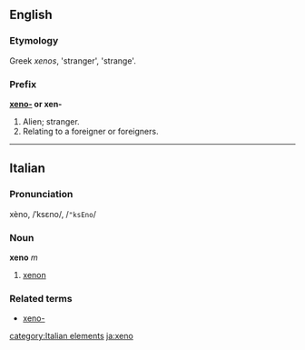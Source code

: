 ==English==
===Etymology===
Greek ''xenos'', 'stranger', 'strange'.
===Prefix===
'''[[xeno-]] or xen-'''
#Alien; stranger.
#Relating to a foreigner or foreigners.

----
==Italian==
===Pronunciation===
xèno, /ˈksɛno/, /<tt>"ksEno</tt>/
===Noun===
'''xeno''' ''m''

# [[xenon]]

===Related terms===
*[[xeno-]]
[[category:Italian elements]]
[[ja:xeno]]